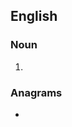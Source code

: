 ==English==

===Noun===
{{head|en|noun plural form}}

# {{plural of|inciter|lang=en}}

===Anagrams===
* {{anagrams|en|citiners|citrines|crinites|tin cries}}
